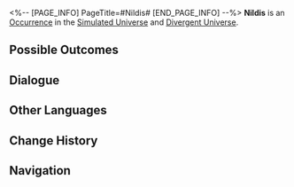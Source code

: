 <%-- [PAGE_INFO]
PageTitle=#Nildis#
[END_PAGE_INFO] --%>
{{Stub}}
{{Simulated Universe Event Infobox
|id            = 13503
|title         = 
|image         = Occurrence Default.png
|domains_su    = Unknown
|domains_swarm = Unknown
|domains_gng   = Unknown
|domains_du    = Unknown
|domains_und   = Unknown
|requirements  = 
|prev          = 
|next          = 
|characters    = 
|factions      = 
|order         = 090
|order_du      = 032
}}
'''Nildis''' is an [[Divergent Universe/Occurrence|Occurrence]] in the [[Simulated Universe]] and [[Divergent Universe]].

==Possible Outcomes==
{{Possible Outcomes
|choice_1 = Recall past "playing experiences."
|path_1   = Remembrance
|modes_1  = swarm

|chance_1_1 = 50%

|chance_1_2 = 42%

|choice_1_2_1 = Recall past "playing experiences."
|path_1_2_1   = Remembrance

|chance_1_2_1_1 = 50%

|chance_1_2_1_2 = 8%

|choice_1_2_1_2_1 = Recall past "playing experiences."
|path_1_2_1_2_1   = Remembrance

|chance_1_2_1_2_1_1 = 50%

|choice_1_2_1_2_2 = Haha, flip over the game table!
|result_1_2_1_2_2 = Enter battle. After achieving victory, immediately gain 2 card flip success rewards.
|path_1_2_1_2_2   = Elation

|choice_1_2_1_2_3 = Flip the card.

|chance_1_2_1_2_3_1 = 50%/75%/100%

|chance_1_2_1_2_3_2 = 42%/21%/0%

|chance_1_2_1_2_3_3 = 8%/4%/0%

|choice_1_2_1_2_4 = Give up.
|result_1_2_1_2_4 = Risk management is important.

|choice_1_2_2 = Haha, flip over the game table!
|result_1_2_2 = Enter battle. After achieving victory, immediately gain 2 card flip success rewards.
|path_1_2_2   = Elation

|choice_1_2_3 = Flip the card.

|chance_1_2_3_1 = 50%/75%/100%

|chance_1_2_3_2 = 42%/21%/0%

|chance_1_2_3_3 = 8%/4%/0%

|choice_1_2_3_3_1 = Recall past "playing experiences."
|path_1_2_3_3_1   = Remembrance

|chance_1_2_3_3_1_1 = 50%

|chance_1_2_3_3_1_2 = 8%

|choice_1_2_3_3_2 = Haha, flip over the game table!
|result_1_2_3_3_2 = Enter battle. After achieving victory, immediately gain 2 card flip success rewards.
|path_1_2_3_3_2   = Elation

|choice_1_2_3_3_3 = Flip the card.

|chance_1_2_3_3_3_1 = 50%/75%/100%

|chance_1_2_3_3_3_2 = 42%/21%/0%

|choice_1_2_3_3_4 = Give up.
|result_1_2_3_3_4 = Risk management is important.

|choice_1_2_4 = Give up.
|result_1_2_4 = Risk management is important.

|chance_1_3 = 8%

|choice_1_3_1 = Recall past "playing experiences."
|path_1_3_1   = Remembrance

|chance_1_3_1_1 = 50%

|chance_1_3_1_2 = 42%

|choice_1_3_1_2_1 = Recall past "playing experiences."
|path_1_3_1_2_1   = Remembrance

|chance_1_3_1_2_1_1 = 50%

|choice_1_3_1_2_2 = Haha, flip over the game table!
|result_1_3_1_2_2 = Enter battle. After achieving victory, immediately gain 2 card flip success rewards.
|path_1_3_1_2_2   = Elation

|choice_1_3_1_2_3 = Flip the card.

|chance_1_3_1_2_3_1 = 50%/75%/100%

|chance_1_3_1_2_3_2 = 42%/21%/0%

|chance_1_3_1_2_3_3 = 8%/4%/0%

|choice_1_3_1_2_4 = Give up.
|result_1_3_1_2_4 = Risk management is important.

|choice_1_3_2 = Haha, flip over the game table!
|result_1_3_2 = Enter battle. After achieving victory, immediately gain 2 card flip success rewards.
|path_1_3_2   = Elation

|choice_1_3_3 = Flip the card.

|chance_1_3_3_1 = 50%/75%/100%

|chance_1_3_3_2 = 42%/21%/0%

|choice_1_3_3_2_1 = Recall past "playing experiences."
|path_1_3_3_2_1   = Remembrance

|chance_1_3_3_2_1_1 = 50%

|chance_1_3_3_2_1_2 = 42%

|choice_1_3_3_2_2 = Haha, flip over the game table!
|result_1_3_3_2_2 = Enter battle. After achieving victory, immediately gain 2 card flip success rewards.
|path_1_3_3_2_2   = Elation

|choice_1_3_3_2_3 = Flip the card.

|chance_1_3_3_2_3_1 = 50%/75%/100%

|chance_1_3_3_2_3_2 = 8%/4%/0%

|choice_1_3_3_2_4 = Give up.
|result_1_3_3_2_4 = Risk management is important.

|chance_1_3_3_3 = 8%/4%/0%

|choice_1_3_4 = Give up.
|result_1_3_4 = Risk management is important.

|choice_2 = Haha, flip over the game table!
|result_2 = Enter battle. After achieving victory, immediately gain 2 card flip success rewards.
|path_2   = Elation
|modes_2  = swarm

|choice_3 = Flip the card.
|modes_3  = gng,su,swarm,und

|chance_3_1 = 50%/75%/100%

|chance_3_2 = 42%/21%/0%

|choice_3_2_1 = Recall past "playing experiences."
|path_3_2_1   = Remembrance

|chance_3_2_1_1 = 50%

|chance_3_2_1_2 = 42%

|chance_3_2_1_3 = 8%

|choice_3_2_1_3_1 = Recall past "playing experiences."
|path_3_2_1_3_1   = Remembrance

|chance_3_2_1_3_1_1 = 50%

|chance_3_2_1_3_1_2 = 42%

|choice_3_2_1_3_2 = Haha, flip over the game table!
|result_3_2_1_3_2 = Enter battle. After achieving victory, immediately gain 2 card flip success rewards.
|path_3_2_1_3_2   = Elation

|choice_3_2_1_3_3 = Flip the card.

|chance_3_2_1_3_3_1 = 50%/75%/100%

|chance_3_2_1_3_3_2 = 8%/4%/0%

|choice_3_2_1_3_4 = Give up.
|result_3_2_1_3_4 = Risk management is important.

|choice_3_2_2 = Haha, flip over the game table!
|result_3_2_2 = Enter battle. After achieving victory, immediately gain 2 card flip success rewards.
|path_3_2_2   = Elation

|choice_3_2_3 = Flip the card.

|chance_3_2_3_1 = 50%/75%/100%

|chance_3_2_3_2 = 8%/4%/0%

|choice_3_2_3_2_1 = Recall past "playing experiences."
|path_3_2_3_2_1   = Remembrance

|chance_3_2_3_2_1_1 = 50%

|chance_3_2_3_2_1_2 = 42%

|chance_3_2_3_2_1_3 = 8%

|choice_3_2_3_2_2 = Haha, flip over the game table!
|result_3_2_3_2_2 = Enter battle. After achieving victory, immediately gain 2 card flip success rewards.
|path_3_2_3_2_2   = Elation

|choice_3_2_3_2_3 = Flip the card.

|chance_3_2_3_2_3_1 = 50%/75%/100%

|choice_3_2_3_2_4 = Give up.
|result_3_2_3_2_4 = Risk management is important.

|choice_3_2_4 = Give up.
|result_3_2_4 = Risk management is important.

|chance_3_3 = 8%/4%/0%

|choice_3_3_1 = Recall past "playing experiences."
|path_3_3_1   = Remembrance

|chance_3_3_1_1 = 50%

|chance_3_3_1_2 = 42%

|choice_3_3_1_2_1 = Recall past "playing experiences."
|path_3_3_1_2_1   = Remembrance

|chance_3_3_1_2_1_1 = 50%

|chance_3_3_1_2_1_2 = 8%

|choice_3_3_1_2_2 = Haha, flip over the game table!
|result_3_3_1_2_2 = Enter battle. After achieving victory, immediately gain 2 card flip success rewards.
|path_3_3_1_2_2   = Elation

|choice_3_3_1_2_3 = Flip the card.

|chance_3_3_1_2_3_1 = 50%/75%/100%

|chance_3_3_1_2_3_2 = 42%/21%/0%

|choice_3_3_1_2_4 = Give up.
|result_3_3_1_2_4 = Risk management is important.

|chance_3_3_1_3 = 8%

|choice_3_3_2 = Haha, flip over the game table!
|result_3_3_2 = Enter battle. After achieving victory, immediately gain 2 card flip success rewards.
|path_3_3_2   = Elation

|choice_3_3_3 = Flip the card.

|chance_3_3_3_1 = 50%/75%/100%

|chance_3_3_3_2 = 42%/21%/0%

|choice_3_3_3_2_1 = Recall past "playing experiences."
|path_3_3_3_2_1   = Remembrance

|chance_3_3_3_2_1_1 = 50%

|chance_3_3_3_2_1_2 = 42%

|chance_3_3_3_2_1_3 = 8%

|choice_3_3_3_2_2 = Haha, flip over the game table!
|result_3_3_3_2_2 = Enter battle. After achieving victory, immediately gain 2 card flip success rewards.
|path_3_3_3_2_2   = Elation

|choice_3_3_3_2_3 = Flip the card.

|chance_3_3_3_2_3_1 = 50%/75%/100%

|choice_3_3_3_2_4 = Give up.
|result_3_3_3_2_4 = Risk management is important.

|choice_3_3_4 = Give up.
|result_3_3_4 = Risk management is important.

|choice_4 = Flip the card.
|result_4 = Obtain Cosmic Fragments for every success and enter combat if failed. Obtain 225 Cosmic Fragments after obtaining victory in combat. The current failure rate is NaN%.
|modes_4  = du

|choice_5 = Give up.
|result_5 = Risk management is important.
}}
<!--
==Gameplay Notes==
* 
-->
==Dialogue==
{{Dialogue Start}}
:{{tx}}
{{Dialogue End}}

==Other Languages==
{{Other Languages
|en   = Nildis
|zhs  = 尼尔迪斯牌
|zht  = 尼爾迪斯牌
|ja   = ニールディスカード
|ko   = 닐디스
|es   = Nildis
|fr   = Nildis
|ru   = Нилдис
|th   = Nildis
|vi   = Nildis
|de   = Nildis
|id   = Nildis
|pt   = Nildis
}}

==Change History==
{{Change History|1.0}}

==Navigation==
{{Occurrence Navbox}}